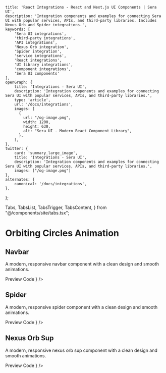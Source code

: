     title: 'React Integrations - React and Next.js UI Components | Sera UI',
    description: 'Integration components and examples for connecting Sera UI with popular services, APIs, and third-party libraries. Includes Nexus Orb and Spider integrations.',
    keywords: [
        'Sera UI integrations',
        'third-party integrations',
        'API integrations',
        'Nexus Orb integration',
        'Spider integration',
        'service integrations',
        'React integrations',
        'UI library integrations',
        'component integrations',
        'Sera UI components'
    ],
    openGraph: {
        title: 'Integrations - Sera UI',
        description: 'Integration components and examples for connecting Sera UI with popular services, APIs, and third-party libraries.',
        type: 'article',
        url: '/docs/integrations',
        images: [
          {
            url: "/og-image.png",
            width: 1200,
            height: 630,
            alt: "Sera UI - Modern React Component Library",
          },
        ],
    },
    twitter: {
        card: 'summary_large_image',
        title: 'Integrations - Sera UI',
        description: 'Integration components and examples for connecting Sera UI with popular services, APIs, and third-party libraries.',
        images: ["/og-image.png"]
    },
    alternates: {
        canonical: '/docs/integrations',
    },
};

  Tabs,
  TabsList,
  TabsTrigger,
  TabsContent,
} from "@/components/site/tabs.tsx";



# Orbiting Circles Animation <AI dir="left"/>

## Navbar 
A modern, responsive navbar component with a clean design and smooth animations.


<Tabs defaultValue="preview" className="">
  <TabsList>
    <TabsTrigger value="preview">Preview</TabsTrigger>
    <TabsTrigger value="code">Code</TabsTrigger>
  </TabsList>
  <TabsContent value="preview">
    <ComponentRenderer component={<NexusOrb />} />
  </TabsContent>
  <TabsContent value="code">
    <CodeBlock filePath="src/app/docs/integrations/nexusorb.tsx" />
  </TabsContent>
</Tabs>


## Spider
A modern, responsive spider component with a clean design and smooth animations.


<Tabs defaultValue="preview" className="">
  <TabsList>
    <TabsTrigger value="preview">Preview</TabsTrigger>
    <TabsTrigger value="code">Code</TabsTrigger>
  </TabsList>
  <TabsContent value="preview">
    <ComponentRenderer component={<Spider />} />
  </TabsContent>
  <TabsContent value="code">
    <CodeBlock filePath="src/app/docs/integrations/spider.tsx" />
  </TabsContent>
</Tabs>


## Nexus Orb Sup
A modern, responsive nexus orb sup component with a clean design and smooth animations.


<Tabs defaultValue="preview" className="">
  <TabsList>
    <TabsTrigger value="preview">Preview</TabsTrigger>
    <TabsTrigger value="code">Code</TabsTrigger>
  </TabsList>
  <TabsContent value="preview">
    <ComponentRenderer component={<NexusOrbSup />} />
  </TabsContent>
  <TabsContent value="code">
    <CodeBlock filePath="src/app/docs/integrations/nexusorbsup.tsx" />
  </TabsContent>
</Tabs>
